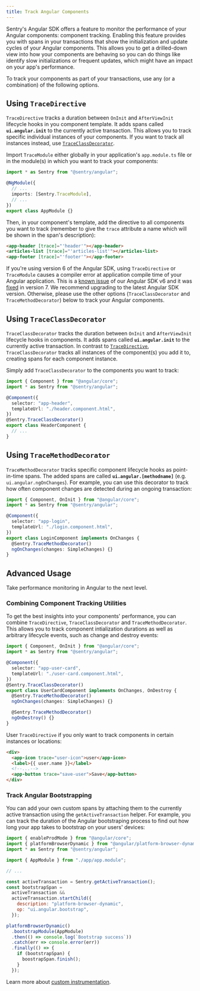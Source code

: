 ```yaml
---
title: Track Angular Components
---
```


Sentry's Angular SDK offers a feature to monitor the performance of your Angular components: component tracking. Enabling this feature provides you with spans in your transactions that show the initialization and update cycles of your Angular components. This allows you to get a drilled-down view into how your components are behaving so you can do things like identify slow initializations or frequent updates, which might have an impact on your app's performance.

To track your components as part of your transactions, use any (or a combination) of the following options.

## Using `TraceDirective`

`TraceDirective` tracks a duration between `OnInit` and `AfterViewInit` lifecycle hooks in you component template. It adds spans called **`ui.angular.init`** to the currently active transaction. This allows you to track specific individual instances of your components. If you want to track all instances instead, use [`TraceClassDecorator`](#using-traceclassdecorator).

Import `TraceModule` either globally in your application's `app.module.ts` file or in the module(s) in which
you want to track your components:

```typescript {filename:app.module.ts}
import * as Sentry from "@sentry/angular";

@NgModule({
  // ...
  imports: [Sentry.TraceModule],
  // ...
})
export class AppModule {}
```

Then, in your component's template, add the directive to all components you want to track (remember to give the `trace` attribute a name which will be shown in the span's description):

```html {filename:app.component.ts}
<app-header [trace]="'header'"></app-header>
<articles-list [trace]="'articles-list'"></articles-list>
<app-footer [trace]="'footer'"></app-footer>
```

<Alert level="info" title="Compatibility">

If you're using version 6 of the Angular SDK, using `TraceDirective` or `TraceModule` causes a
compiler error at application compile time of your Angular application. This is a [known issue](https://github.com/getsentry/sentry-javascript/issues/3282)
of our Angular SDK v6 and it was [fixed](https://github.com/getsentry/sentry-javascript/issues/4644)
in version 7. We recommend upgrading to the latest Angular SDK version.
Otherwise, please use the other options (`TraceClassDecorator` and `TraceMethodDecorator`)
below to track your Angular components.

</Alert>

## Using `TraceClassDecorator`

`TraceClassDecorator` tracks the duration between `OnInit` and `AfterViewInit` lifecycle hooks in components. It adds spans called **`ui.angular.init`** to the currently active transaction. In contrast to [`TraceDirective`](#using-tracedirective), `TraceClassDecorator` tracks all instances of the component(s) you add it to, creating spans for each component instance.

Simply add `TraceClassDecorator` to the components you want to track:

```typescript {filename:header.component.ts}
import { Component } from "@angular/core";
import * as Sentry from "@sentry/angular";

@Component({
  selector: "app-header",
  templateUrl: "./header.component.html",
})
@Sentry.TraceClassDecorator()
export class HeaderComponent {
  // ...
}
```

## Using `TraceMethodDecorator`

`TraceMethodDecorator` tracks specific component lifecycle hooks as point-in-time spans. The added spans are called **`ui.angular.[methodname]`** (e.g. `ui.angular.ngOnChanges`). For example, you can use this decorator to track how often component changes are detected during an ongoing transaction:

```typescript {filename:login.component.ts}
import { Component, OnInit } from "@angular/core";
import * as Sentry from "@sentry/angular";

@Component({
  selector: "app-login",
  templateUrl: "./login.component.html",
})
export class LoginComponent implements OnChanges {
  @Sentry.TraceMethodDecorator()
  ngOnChanges(changes: SimpleChanges) {}
}
```

## Advanced Usage

Take performance monitoring in Angular to the next level.

### Combining Component Tracking Utilities

To get the best insights into your components' performance, you can combine `TraceDirective`, `TraceClassDecorator` and `TraceMethodDecorator`. This allows you to track component intialization durations as well as arbitrary lifecycle events, such as change and destroy events:

```typescript {filename:user-card.component.ts}
import { Component, OnInit } from "@angular/core";
import * as Sentry from "@sentry/angular";

@Component({
  selector: "app-user-card",
  templateUrl: "./user-card.component.html",
})
@Sentry.TraceClassDecorator()
export class UserCardComponent implements OnChanges, OnDestroy {
  @Sentry.TraceMethodDecorator()
  ngOnChanges(changes: SimpleChanges) {}

  @Sentry.TraceMethodDecorator()
  ngOnDestroy() {}
}
```

User `TraceDirective` if you only want to track components in certain instances or locations:

```html {user-card.component.html}
<div>
  <app-icon trace="user-icon">user</app-icon>
  <label>{{ user.name }}</label>
  <!--...-->
  <app-button trace="save-user">Save</app-button>
</div>
```

### Track Angular Bootstrapping

You can add your own custom spans by attaching them to the currently active transaction using the `getActiveTransaction`
helper. For example, you can track the duration of the Angular bootstraping process to find out how long your app takes to bootstrap on your users' devices:

```javascript
import { enableProdMode } from "@angular/core";
import { platformBrowserDynamic } from "@angular/platform-browser-dynamic";
import * as Sentry from "@sentry/angular";

import { AppModule } from "./app/app.module";

// ...

const activeTransaction = Sentry.getActiveTransaction();
const bootstrapSpan =
  activeTransaction &&
  activeTransaction.startChild({
    description: "platform-browser-dynamic",
    op: "ui.angular.bootstrap",
  });

platformBrowserDynamic()
  .bootstrapModule(AppModule)
  .then(() => console.log(`Bootstrap success`))
  .catch(err => console.error(err))
  .finally(() => {
    if (bootstrapSpan) {
      boostrapSpan.finish();
    }
  });
```

Learn more about [custom instrumentation](../../performance/instrumentation/custom-instrumentation/).

